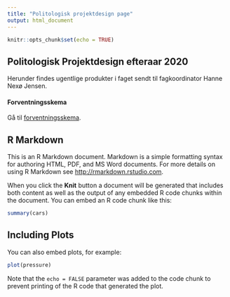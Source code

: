```yaml
---
title: "Politologisk projektdesign page"
output: html_document
---
```


```r
knitr::opts_chunk$set(echo = TRUE)
```

## Politologisk Projektdesign efteraar 2020
Herunder findes ugentlige produkter i faget sendt til fagkoordinator Hanne Nexø Jensen.

#### Forventningsskema
Gå til [forventningsskema](politologiskprojektdesign/Forventningsskema.pdf).

## R Markdown

This is an R Markdown document. Markdown is a simple formatting syntax for authoring HTML, PDF, and MS Word documents. For more details on using R Markdown see <http://rmarkdown.rstudio.com>.

When you click the **Knit** button a document will be generated that includes both content as well as the output of any embedded R code chunks within the document. You can embed an R code chunk like this:

```r
summary(cars)
```

## Including Plots

You can also embed plots, for example:

```r
plot(pressure)
```

Note that the `echo = FALSE` parameter was added to the code chunk to prevent printing of the R code that generated the plot.
